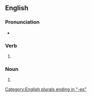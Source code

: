 ==English==

===Pronunciation===
* {{IPA|en|/ˈflɛksɪz/}}

===Verb===
{{head|en|verb form}}

# {{en-third-person singular of|flex}}

===Noun===
{{head|en|noun form}}

# {{plural of|en|flex}}

[[Category:English plurals ending in "-es"]]